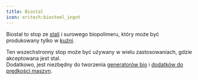 ```yaml
---  
title: Biostal  
icon: oritech:biosteel_ingot  
---  
```


Biostal to stop ze [stali](../resources/steel) i surowego biopolimeru, który może być produkowany tylko w [kuźni](../processing/foundry).  

Ten wszechstronny stop może być używany w wielu zastosowaniach, gdzie akceptowana jest stal.  
Dodatkowo, jest niezbędny do tworzenia [generatorów bio](../processing/generators) i [dodatków do prędkości maszyn](../processing/addons).  
